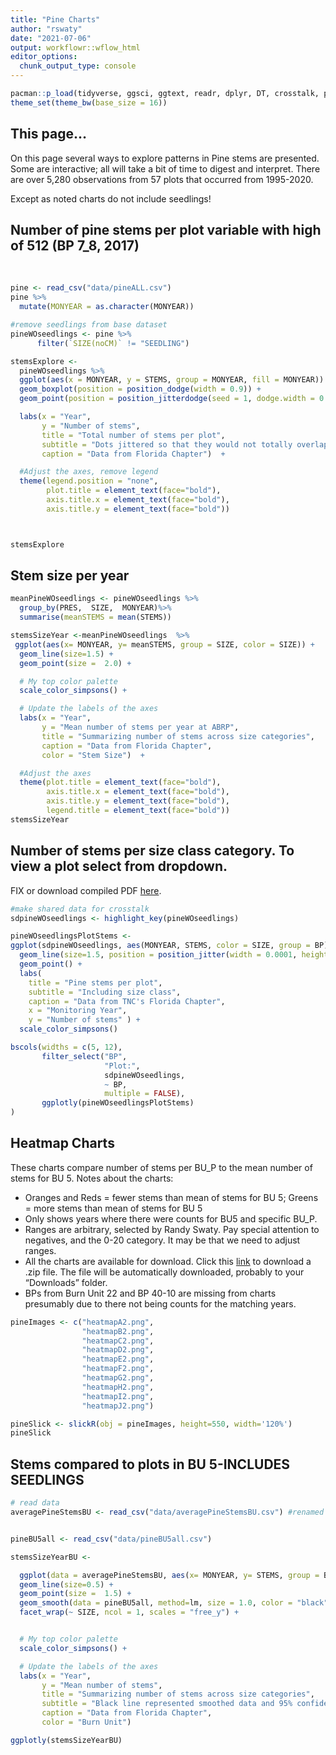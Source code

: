 ```yaml
---
title: "Pine Charts"
author: "rswaty"
date: "2021-07-06"
output: workflowr::wflow_html
editor_options:
  chunk_output_type: console
---
```



```r
pacman::p_load(tidyverse, ggsci, ggtext, readr, dplyr, DT, crosstalk, plotly, ggforce, slickR)
theme_set(theme_bw(base_size = 16))
```

## This page...
On this page several ways to explore patterns in Pine stems are presented.  Some are interactive; all will take a bit of time to digest and interpret.  There are over 5,280 observations from 57 plots that occurred from 1995-2020.

Except as noted charts do not include seedlings!


## Number of pine stems per plot variable with high of 512 (BP 7_8, 2017)

<br>

```r

pine <- read_csv("data/pineALL.csv")
pine %>%
  mutate(MONYEAR = as.character(MONYEAR))

#remove seedlings from base dataset
pineWOseedlings <- pine %>%
      filter(`SIZE(noCM)` != "SEEDLING")
```


```r

stemsExplore <-
  pineWOseedlings %>%
  ggplot(aes(x = MONYEAR, y = STEMS, group = MONYEAR, fill = MONYEAR)) +
  geom_boxplot(position = position_dodge(width = 0.9)) +
  geom_point(position = position_jitterdodge(seed = 1, dodge.width = 0.9)) +

  labs(x = "Year",
       y = "Number of stems",
       title = "Total number of stems per plot",
       subtitle = "Dots jittered so that they would not totally overlap",
       caption = "Data from Florida Chapter")  +

  #Adjust the axes, remove legend
  theme(legend.position = "none",
        plot.title = element_text(face="bold"),
        axis.title.x = element_text(face="bold"),
        axis.title.y = element_text(face="bold"))



stemsExplore


```

## Stem size per year

```r

meanPineWOseedlings <- pineWOseedlings %>%
  group_by(PRES,  SIZE,  MONYEAR)%>%
  summarise(meanSTEMS = mean(STEMS))
```


```r
stemsSizeYear <-meanPineWOseedlings  %>%
 ggplot(aes(x= MONYEAR, y= meanSTEMS, group = SIZE, color = SIZE)) +
  geom_line(size=1.5) +
  geom_point(size =  2.0) +

  # My top color palette
  scale_color_simpsons() +

  # Update the labels of the axes
  labs(x = "Year",
       y = "Mean number of stems per year at ABRP",
       title = "Summarizing number of stems across size categories",
       caption = "Data from Florida Chapter",
       color = "Stem Size")  +

  #Adjust the axes
  theme(plot.title = element_text(face="bold"),
        axis.title.x = element_text(face="bold"),
        axis.title.y = element_text(face="bold"),
        legend.title = element_text(face="bold"))
stemsSizeYear
```



## Number of stems per size class category.  To view a plot select from dropdown. 


FIX or download compiled PDF [here](https://github.com/rswaty/ABRPweb/raw/master/pineStemCharts.pdf). 

```r
#make shared data for crosstalk
sdpineWOseedlings <- highlight_key(pineWOseedlings)

```


```r
pineWOseedlingsPlotStems <-  
ggplot(sdpineWOseedlings, aes(MONYEAR, STEMS, color = SIZE, group = BP)) +
  geom_line(size=1.5, position = position_jitter(width = 0.0001, height = 1.0)) +
  geom_point() +
  labs(
    title = "Pine stems per plot",
    subtitle = "Including size class",
    caption = "Data from TNC's Florida Chapter",
    x = "Monitoring Year",
    y = "Number of stems" ) +
  scale_color_simpsons()

bscols(widths = c(5, 12),
       filter_select("BP", 
                     "Plot:", 
                     sdpineWOseedlings, 
                     ~ BP,
                     multiple = FALSE),
       ggplotly(pineWOseedlingsPlotStems)
)

```



## Heatmap Charts 

These charts compare number of stems per BU_P to the mean number of stems for BU 5.  Notes about the charts:

* Oranges and Reds = fewer stems than mean of stems for BU 5; Greens = more stems than mean of stems for BU 5
* Only shows years where there were counts for BU5 and specific BU_P.
* Ranges are arbitrary, selected by Randy Swaty.  Pay special attention to negatives, and the 0-20 category.  It may be that we need to adjust ranges.
* All the charts are available for download.  Click this [link](https://github.com/rswaty/ABRPweb/raw/master/pineHeatmaps.zip) to download a .zip file.  The file will be automatically downloaded, probably to your "Downloads" folder.
* BPs from Burn Unit 22 and BP 40-10 are missing from charts presumably due to there not being counts for the matching years. 


```r

pineImages <- c("heatmapA2.png", 
                "heatmapB2.png",
                "heatmapC2.png",
                "heatmapD2.png",
                "heatmapE2.png",
                "heatmapF2.png",
                "heatmapG2.png",
                "heatmapH2.png",
                "heatmapI2.png",
                "heatmapJ2.png")

```



```r

pineSlick <- slickR(obj = pineImages, height=550, width='120%') 
pineSlick

```


## Stems compared to plots in BU 5-INCLUDES SEEDLINGS

```r

# read data
averagePineStemsBU <- read_csv("data/averagePineStemsBU.csv") #renamed AVERAGE_STEMS to STEMS


pineBU5all <- read_csv("data/pineBU5all.csv")
```


```r
stemsSizeYearBU <-

  ggplot(data = averagePineStemsBU, aes(x= MONYEAR, y= STEMS, group = BU, color = as.factor(BU))) +
  geom_line(size=0.5) +
  geom_point(size =  1.5) +
  geom_smooth(data = pineBU5all, method=lm, size = 1.0, color = "black" ) +
  facet_wrap(~ SIZE, ncol = 1, scales = "free_y") +


  # My top color palette
  scale_color_simpsons() +

  # Update the labels of the axes
  labs(x = "Year",
       y = "Mean number of stems",
       title = "Summarizing number of stems across size categories",
       subtitle = "Black line represented smoothed data and 95% confidence interval from BU 5", 
       caption = "Data from Florida Chapter",
       color = "Burn Unit") 

ggplotly(stemsSizeYearBU)
```









